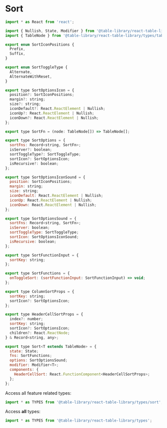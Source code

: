
<Meta title="Types/Sort" />

# Sort

```javascript
import * as React from 'react';

import { Nullish, State, Modifier } from '@table-library/react-table-library/types/common';
import { TableNode } from '@table-library/react-table-library/types/table';

export enum SortIconPositions {
  Prefix,
  Suffix,
}

export enum SortToggleType {
  Alternate,
  AlternateWithReset,
}

export type SortOptionsIcon = {
  position?: SortIconPositions;
  margin?: string;
  size?: string;
  iconDefault?: React.ReactElement | Nullish;
  iconUp?: React.ReactElement | Nullish;
  iconDown?: React.ReactElement | Nullish;
};

export type SortFn = (node: TableNode[]) => TableNode[];

export type SortOptions = {
  sortFns: Record<string, SortFn>;
  isServer?: boolean;
  sortToggleType?: SortToggleType;
  sortIcon?: SortOptionsIcon;
  isRecursive?: boolean;
};

export type SortOptionsIconSound = {
  position: SortIconPositions;
  margin: string;
  size: string;
  iconDefault: React.ReactElement | Nullish;
  iconUp: React.ReactElement | Nullish;
  iconDown: React.ReactElement | Nullish;
};

export type SortOptionsSound = {
  sortFns: Record<string, SortFn>;
  isServer: boolean;
  sortToggleType: SortToggleType;
  sortIcon: SortOptionsIconSound;
  isRecursive: boolean;
};

export type SortFunctionInput = {
  sortKey: string;
};

export type SortFunctions = {
  onToggleSort: (sortFunctionInput: SortFunctionInput) => void;
};

export type ColumnSortProps = {
  sortKey: string;
  sortIcon?: SortOptionsIcon;
};

export type HeaderCellSortProps = {
  index?: number;
  sortKey: string;
  sortIcon?: SortOptionsIcon;
  children?: React.ReactNode;
} & Record<string, any>;

export type Sort<T extends TableNode> = {
  state: State;
  fns: SortFunctions;
  options: SortOptionsSound;
  modifier: Modifier<T>;
  components: {
    HeaderCellSort: React.FunctionComponent<HeaderCellSortProps>;
  };
};
```

Access all feature related types:

```javascript
import * as TYPES from '@table-library/react-table-library/types/sort';
```

Access **all** types:

```javascript
import * as TYPES from '@table-library/react-table-library/types';
```
